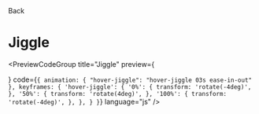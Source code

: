 
<Link className="flex flex-row items-center" href="/docs/animations/hovers">
  <ChevronLeft size={17} />
  Back
</Link>

# Jiggle

<div className="mt-4"></div>

<PreviewCodeGroup
  title="Jiggle"
  preview={
    <div className="group flex w-full items-center justify-center">
      <HoverJiggleButton />
    </div>
  }
  code={`
{
  animation: {
    "hover-jiggle": "hover-jiggle 03s ease-in-out"
  },
  keyframes: {
    'hover-jiggle': {
      '0%': {
        transform: 'rotate(-4deg)',
      },
      '50%': {
        transform: 'rotate(4deg)',
      },
      '100%': {
        transform: 'rotate(-4deg)',
      },
    },
  }
}
`}
  language="js"
/>
